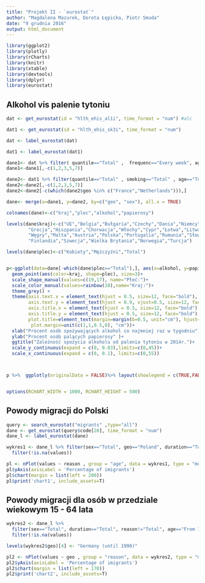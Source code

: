 ```yaml
---
title: "Projekt II - `eurostat`"
author: "Magdalena Mazurek, Dorota Łępicka, Piotr Smuda"
date: "9 grudnia 2016"
output: html_document
---
```


```r
library(ggplot2)
library(plotly)
library(rCharts)
library(knitr)
library(xtable)
library(devtools)
library(dplyr)
library(eurostat)
```

## Alkohol vis palenie tytoniu

```r

dat <- get_eurostat(id = "hlth_ehis_al1i", time_format = "num") #alc

dat1 <- get_eurostat(id = "hlth_ehis_sk3i", time_format = "num")

dat <- label_eurostat(dat)

dat1 <- label_eurostat(dat1)

dane1<- dat %>% filter( quantile=="Total" ,  frequenc=="Every week", age=="Total")
dane1<-dane1[,-c(1,2,3,5,7)]

dane2<- dat1 %>% filter(quantile=="Total" , smoking=="Total" , age=="Total")
dane2<-dane2[,-c(1,2,3,5,7)]
dane2<-dane2[-c(which(dane2$geo %in% c("France","Netherlands"))),]

dane<- merge(x=dane1, y=dane2, by=c("geo", "sex"), all.x = TRUE)

colnames(dane)<-c("kraj","plec","alkohol","papierosy")

levels(dane$kraj)<-c("UE","Belgia","Bułgaria","Czechy","Dania","Niemcy","Estonia",
        "Grecja","Hiszpania","Chorwacja","Włochy","Cypr","Łotwa","Litwa","Luksemburg",
        "Węgry","Malta","Austria","Polska","Portugalia","Rumunia","Słowenia","Słowacja",
        "Finlandia","Szwecja","Wielka Brytania","Norwegia","Turcja")

levels(dane$plec)<-c("Kobiety","Mężczyźni","Total")


p<-ggplot(data=dane[-which(dane$plec=="Total"),], aes(x=alkohol, y=papierosy))+
  geom_point(aes(color=kraj, shape=plec), size=3)+
  scale_shape_manual(values=c(19,17), name="Płeć:")+
  scale_color_manual(values=rainbow(28),name="Kraj:")+
  theme_grey() + 
  theme(axis.text.x = element_text(hjust = 0.5, size=12, face="bold"),
        axis.text.y = element_text(hjust = 0.9, vjust=0.5, size=12, face="bold"),
        axis.title.x = element_text(hjust = 0.5, size=12, face="bold"),
        axis.title.y = element_text(hjust = 0.5, size=12, face="bold"),
        plot.title=element_text(margin=margin(b=0.5, unit="cm"), hjust=0, size=18, face="bold"),
         plot.margin=unit(c(1,1,0.5,0), "cm"))+
  xlab("Procent osób spożywających alkohol co najmniej raz w tygodniu")+
  ylab("Procent osób palących papierosy" )+
  ggtitle("Zależność spożycia alkoholu od palenia tytoniu w 2014r.")+
  scale_y_continuous(expand = c(0, 0.03),limits=c(0,45))+
  scale_x_continuous(expand = c(0, 0.1), limits=c(0,55))



p %>%  ggplotly(originalData = FALSE)%>% layout(showlegend = c(TRUE,FALSE),autosize = F, width = 1000, height = 500)

```
```r

```



```r
options(RCHART_WIDTH = 1000, RCHART_HEIGHT = 500)
```

## Powody migracji do Polski

```r
query <- search_eurostat("migrants" ,type="all")
dane <- get_eurostat(query$code[20], time_format = "num")
dane_l <- label_eurostat(dane)

wykres1 <- dane_l %>% filter(sex=="Total", geo=="Poland", duration=="Total", reason!="Total") %>%
  filter(!is.na(values))

pl <- nPlot(values ~ reason , group = "age", data = wykres1, type = "multiBarHorizontalChart")
pl$yAxis(axisLabel = 'Percentage of imigrants')
pl$chart(margin = list(left = 200))
pl$print('chart1', include_assets=T)


```


## Powody migracji dla osób w przedziale wiekowym 15 - 64 lata

```r
wykres2 <- dane_l %>% 
  filter(sex=="Total", duration=="Total", reason!="Total", age=="From 15 to 64 years") %>%
  filter(!is.na(values))

levels(wykres2$geo)[4] <- "Germany (until 1990)"

pl2 <- nPlot(values ~ geo , group = "reason", data = wykres2, type = "multiBarHorizontalChart")
pl2$yAxis(axisLabel = 'Percentage of imigrants')
pl2$chart(margin = list(left = 170))
pl2$print('chart2', include_assets=T)

```







